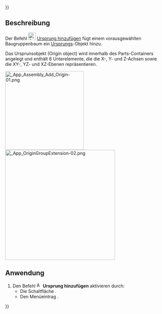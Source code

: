 {{UnfinishedDocu{{#translation:}}}}
<languages/>

{{Docnav/de
|[[Assembly3_AddPlacement/de|Bezugssystem hinzufügen]]
|[[Assembly3_MoveItemUp/de|Objekt aufwärts bewegen]]
|[[Assembly3_Workbench/de|Assembly3]]
|IconL=Assembly_Add_Placement.svg‎‎
|IconR=Assembly_TreeItemUp.svg‎‎
|IconC=Assembly3_workbench_icon.svg
}}

{{GuiCommand/de
|Name=Assembly3 AddOrigin
|Name/de=Assembly3 UrsprungHinzufügen
|Icon=Assembly_Add_Origin.svg‎‎
|MenuLocation=Assembly3 → Workplane and origin → Add origin
|Workbenches=[[Assembly3_Workbench/de|Assembly3]]
}}

<span id="Description"></span>
==Beschreibung==

Der Befehl [[Image:Assembly_Add_Origin.svg |24px]] [[Assembly3_AddOrigin/de|Ursprung hinzufügen]] fügt einem vorausgewählten Baugruppenbaum ein [[App_OriginGroupExtension/de|Ursprungs]]-Objekt hinzu.

Das Ursprunsobjekt (Origin object) wird innerhalb des Parts-Containers angelegt und enthält 6 Unterelemente, die die X-, Y- und Z-Achsen sowie die XY-, YZ- und XZ-Ebenen repräsentieren.

[[Image: App_Assembly_Add_Origin-01.png|250px]] [[Image: App_OriginGroupExtension-02.png|350px]]

<span id="Usage"></span>
==Anwendung==

# Den Befehl [[Image:Assembly_Add_Origin.svg |16px]] '''Ursprung hinzufügen''' aktivieren durch:
#* Die Schaltfläche {{Button|[[Image:Assembly_Add_Origin.svg |16px]] [[Assembly3_AddOrigin/de|Ursprung hinzufügen]]}}.
#* Den Menüeintrag {{MenuCommand|Assembly3 → Workplane and origin → [[Image:Assembly_Add_Origin.svg |16px]] Ursprung hinzufügen}}.


{{Docnav/de
|[[Assembly3_AddPlacement/de|Bezugssystem hinzufügen]]
|[[Assembly3_MoveItemUp/de|Objekt aufwärts bewegen]]
|[[Assembly3_Workbench/de|Assembly3]]
|IconL=Assembly_Add_Placement.svg‎‎
|IconR=Assembly_TreeItemUp.svg‎‎
|IconC=Assembly3_workbench_icon.svg
}}
 
{{Userdocnavi{{#translation:}}}}